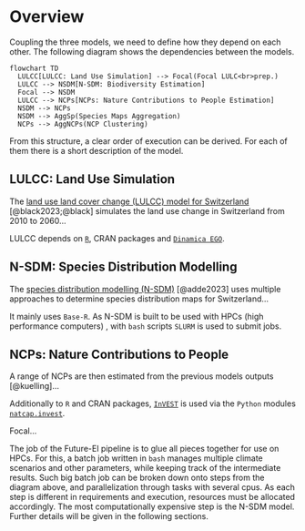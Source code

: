 # Overview

Coupling the three models, we need to define how they depend on each other.
The following diagram shows the dependencies between the models.

```mermaid
flowchart TD
  LULCC[LULCC: Land Use Simulation] --> Focal(Focal LULC<br>prep.)
  LULCC --> NSDM[N-SDM: Biodiversity Estimation]
  Focal --> NSDM
  LULCC --> NCPs[NCPs: Nature Contributions to People Estimation]
  NSDM --> NCPs
  NSDM --> AggSp(Species Maps Aggregation)
  NCPs --> AggNCPs(NCP Clustering)
```
[//]: # (is Estimation the correct term here?)

From this structure, a clear order of execution can be derived.
For each of them there is a short description of the model.

[//]: # (Describe each model in a few sentences and what is does in this context)
## LULCC: Land Use Simulation
The [land use land cover change (LULCC) model for Switzerland](https://github.com/blenback/LULCC-CH)
[@black2023;@black] simulates the land use change in Switzerland from 2010 to 2060...

LULCC depends on [`R`](https://www.r-project.org/), CRAN packages and
[`Dinamica EGO`](https://dinamicaego.com).

## N-SDM: Species Distribution Modelling
The [species distribution modelling (N-SDM)](https://github.com/N-SDM/N-SDM) [@adde2023]
uses multiple approaches to determine species distribution maps for Switzerland...

It mainly uses `Base-R`. As N-SDM is built to be used with HPCs (high performance
computers) , with `bash` scripts `SLURM` is used to submit jobs.

## NCPs: Nature Contributions to People
A range of NCPs are then estimated from the previous models outputs [@kuelling]...

Additionally to `R` and CRAN packages,
[`InVEST`](https://naturalcapitalproject.stanford.edu/software/invest) is used via
the `Python` modules [`natcap.invest`](https://pypi.org/project/natcap.invest/).

Focal...

[//]: # (Later - check if architecture still true)
The job of the Future-EI pipeline is to glue all pieces together for use on HPCs.
For this, a batch job written in `bash` manages multiple climate scenarios
and other parameters, while keeping track of the intermediate results.
Such big batch job can be broken down onto steps from the diagram above, and
parallelization through tasks with several cpus.
As each step is different in requirements and execution, resources must be
allocated accordingly.
The most computationally expensive step is the N-SDM model.
Further details will be given in the following sections.